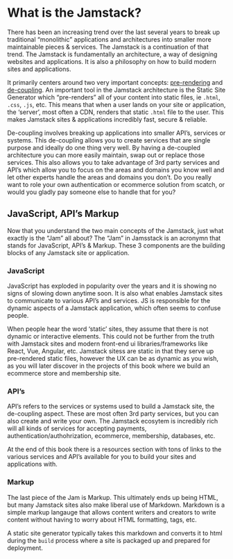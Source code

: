 # What is the Jamstack?

There has been an increasing trend over the last several years to break up traditional "monolithic" applications and
architectures into smaller more maintainable pieces & services. The Jamstack is a continuation of that trend.  The
Jamstack is fundamentally an architecture, a way of designing websites and applications. It is also a philosophy on how
to build modern sites and applications.

It primarily centers around two very important concepts: [pre-rendering](https://jamstack.org/glossary/pre-render/) and
[de-coupling](https://jamstack.org/glossary/decoupling/). An important tool in the Jamstack architecture is the Static
Site Generator which "pre-renders" all of your content into static files, ie `.html`, `.css`, `.js`, etc. This means
that when a user lands on your site or application, the 'server', most often a CDN, renders that static `.html` file to
the user. This makes Jamstack sites & applications incredibly fast, secure & reliable.

De-coupling involves breaking up applications into smaller API's, services or systems. This de-coupling allows you to
create services that are single purpose and ideally do one thing very well. By having a de-coupled architecture you can
more easily maintain, swap out or replace those services. This also allows you to take advantage of 3rd party services
and API's which allow you to focus on the areas and domains you know well and let other experts handle the areas and
domains you don't. Do you really want to role your own authentication or ecommerce solution from scatch, or
would you gladly pay someone else to handle that for you?

## JavaScript, API's Markup

Now that you understand the two main concepts of the Jamstack, just what exactly is the "Jam" all about? The "Jam" in
Jamsstack is an acronymn that stands for JavaScript, API's & Markup. These 3 components are the building blocks of any
Jamstack site or application.

### JavaScript

JavaScript has exploded in popularity over the years and it is showing no signs of slowing down anytime soon. It is also
what enables Jamstack sites to communicate to various API's and services. JS is responsible for the dynamic aspects of a
Jamstack application, which often seems to confuse people.

When people hear the word 'static' sites, they assume that there is not dynamic or interactive elements. This could not
be further from the truth with Jamstack sites and modern front-end ui libraries/frameworks like React, Vue, Angular,
etc. Jamstack sitess are static in that they serve up pre-rendered static files, however the UX can be as dynamic as you
wish, as you will later discover in the projects of this book where we build an ecommerce store and membership site.

### API's

API's refers to the services or systems used to build a Jamstack site, the de-coupling aspect. These are most often 3rd
party services, but you can also create and write your own. The Jamstack ecosytem is incredibly rich will all kinds of
services for accepting payments, authentication/authohrization, ecommerce, membership, databases, etc.

At the end of this book there is a resources section with tons of links to the various services and API's available for
you to build your sites and applications with.

### Markup

The last piece of the Jam is Markup. This ultimately ends up being HTML, but many Jamstack sites also make liberal use
of Markdown. Markdown is a simple markup langauge that allows content writers and creators to write content without
having to worry about HTML formatting, tags, etc. 

A static site generator typically takes this markdown and converts it to html during the `build` process where a site is
packaged up and prepared for deployment.